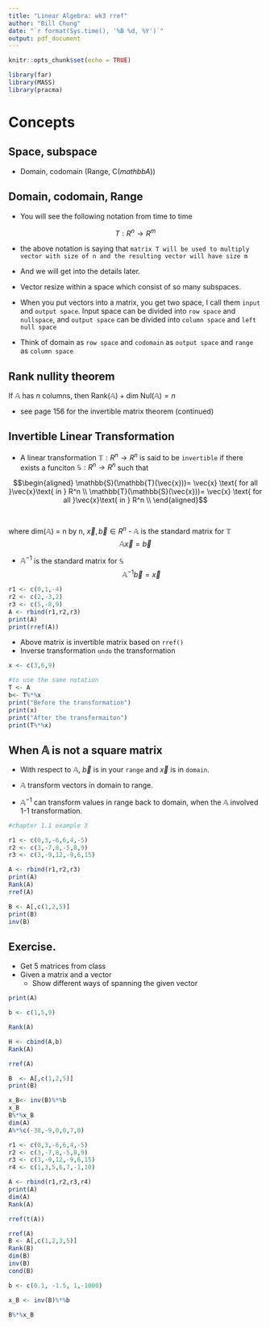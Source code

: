 ```yaml
---
title: "Linear Algebra: wk3 rref"
author: "Bill Chung"
date: "`r format(Sys.time(), '%B %d, %Y')`"
output: pdf_document
---
```


```r
knitr::opts_chunk$set(echo = TRUE)
```

```r
library(far)
library(MASS)
library(pracma)
```

# Concepts

## Space, subspace

- Domain, codomain (Range, C($mathbb{A}$))

## Domain, codomain, Range

- You will see the following notation from time to time

$$T: R^n \rightarrow R^m $$

- the above notation is saying that `matrix T will be used to multiply vector with size of n and the resulting vector will have size m`

- And we will get into the details later.

- Vector resize within a space which consist of so many subspaces.

- When you put vectors into a matrix, you get two space, I call them `input` and `output space`.  Input space can be divided into `row space` and `nullspace`, and `output space` can be divided into `column space` and `left null space`

- Think of domain as `row space` and `codomain` as `output space` and `range` as `column space`

## Rank nullity theorem

If $\mathbb{A}$ has $n$ columns, then $\text{Rank}(\mathbb{A}) + \text{dim Nul}(\mathbb{A}) = n$

- see page 156 for the invertible matrix theorem (continued)

## Invertible Linear Transformation

- A linear transformation $\mathbb{T}: R^n \rightarrow R^n$ is said to be `invertible` if there exists a funciton $\mathbb{S}: R^n \rightarrow R^n$ such that 

$$\begin{aligned}
\mathbb{S}(\mathbb{T}(\vec{x}))= \vec{x} \text{ for all }\vec{x}\text{ in } R^n \\
\mathbb{T}(\mathbb{S}(\vec{x}))= \vec{x} \text{ for all }\vec{x}\text{ in } R^n \\
\end{aligned}$$
<br><br>
where dim($\mathbb{A}$) = n by n, $\vec{x}, \vec{b} \in R^n$
- $\mathbb{A}$ is the standard matrix for $\mathbb{T}$
$$\mathbb{A}\vec{x}=\vec{b}$$

- $\mathbb{A}^{-1}$ is the standard matrix for $\mathbb{S}$
$$\mathbb{A}^{-1}\vec{b}=\vec{x}$$

```r
r1 <- c(0,1,-4)
r2 <- c(2,-3,2)
r3 <- c(5,-8,9)
A <- rbind(r1,r2,r3)
print(A)
print(rref(A))
```
- Above matrix is invertible matrix based on `rref()`
- Inverse transformation `undo` the transformation

```r
x <- c(3,6,9)

#to use the same notation
T <- A
b<- T%*%x
print("Before the transformation")
print(x)
print("After the transformaiton")
print(T%*%x)
```

## When $\mathbb{A}$ is not a square matrix

- With respect to $\mathbb{A}$, $\vec{b}$ is in your `range` and $\vec{x}$ is in `domain`.

- $\mathbb{A}$ transform vectors in domain to range.
- $\mathbb{A}^{-1}$ can transform values in range back to domain, when the $\mathbb{A}$ involved 1-1 transformation.

```r
#chapter 1.1 example 3

r1 <- c(0,3,-6,6,4,-5)
r2 <- c(3,-7,8,-5,8,9)
r3 <- c(3,-9,12,-9,6,15)

A <- rbind(r1,r2,r3)
print(A)
Rank(A)
rref(A)

B <- A[,c(1,2,5)]
print(B)
inv(B)
```

## Exercise.  

- Get 5 matrices from class 
- Given a matrix and a vector
  - Show different ways of spanning the given vector

```r
print(A)

b <- c(1,5,9)

Rank(A)

H <- cbind(A,b)
Rank(A)

rref(A)

B  <- A[,c(1,2,5)]
print(B)

x_B<- inv(B)%*%b
x_B
B%*%x_B
dim(A)
A%*%c(-38,-9,0,0,7,0)
```


```r
r1 <- c(0,3,-6,6,4,-5)
r2 <- c(3,-7,8,-5,8,9)
r3 <- c(3,-9,12,-9,6,15)
r4 <- c(1,3,5,6,7,-1,10)

A <- rbind(r1,r2,r3,r4)
print(A)
dim(A)
Rank(A)

rref(t(A))

rref(A)
B <- A[,c(1,2,3,5)]
Rank(B)
dim(B)
inv(B)
cond(B)

b <- c(0.1, -1.5, 1,-1000)

x_B <- inv(B)%*%b

B%*%x_B

```




  
  
  
  
  
  
